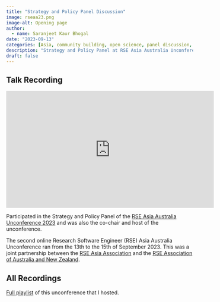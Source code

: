 ```yaml
---
title: "Strategy and Policy Panel Discussion"
image: rseaa23.png
image-alt: Opening page
author:
  - name: Saranjeet Kaur Bhogal
date: "2023-09-13"
categories: [Asia, community building, open science, panel discussion, RSE Asia, Research Software Engineering]
description: "Strategy and Policy Panel at RSE Asia Australia Unconference 2023"
draft: false
---
```


## Talk Recording

<iframe width="560" height="315" src="https://www.youtube.com/embed/Ay_aursiWpo?si=1kiIdqEzP5jfDQr9" title="YouTube video player" frameborder="0" allow="accelerometer; autoplay; clipboard-write; encrypted-media; gyroscope; picture-in-picture; web-share" referrerpolicy="strict-origin-when-cross-origin" allowfullscreen>

</iframe>

Participated in the Strategy and Policy Panel of the [RSE Asia Australia Unconference 2023](https://rseaa.org/RSEAA23/) and was also the co-chair and host of the unconference.

The second online Research Software Engineer (RSE) Asia Australia Unconference ran from the 13th to the 15th of September 2023. This was a joint partnership between the [RSE Asia Association](https://rse-asia.github.io/RSE_Asia/) and the [RSE Association of Australia and New Zealand](https://rse-aunz.github.io/).

## All Recordings

[Full playlist](https://www.youtube.com/playlist?list=PL3_y41vfc9Ggot7Ztp8USF481cHSNeXYN) of this unconference that I hosted.
